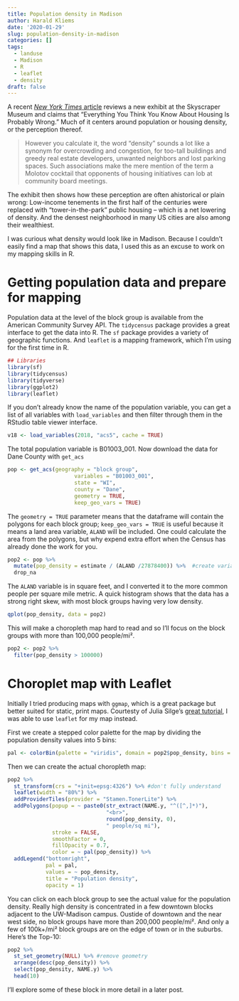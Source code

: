 ```yaml
---
title: Population density in Madison
author: Harald Kliems
date: '2020-01-29'
slug: population-density-in-madison
categories: []
tags:
  - landuse
  - Madison
  - R
  - leaflet
  - density
draft: false
---
```


A recent [*New York Times* article](https://www.nytimes.com/2020/01/28/arts/density-housing-skyscraper-museum.html) reviews a new exhibit at the Skyscraper Museum and claims that "Everything You Think You Know About Housing Is Probably Wrong." Much of it centers around population or housing density, or the perception thereof. 

> However you calculate it, the word “density” sounds a lot like a synonym for overcrowding and congestion, for too-tall buildings and greedy real estate developers, unwanted neighbors and lost parking spaces. Such associations make the mere mention of the term a Molotov cocktail that opponents of housing initiatives can lob at community board meetings.

The exhibit then shows how these perception are often ahistorical or plain wrong: Low-income tenements in the first half of the centuries were replaced with "tower-in-the-park" public housing -- which is a net lowering of density. And the densest neighborhood in many US cities are also among their wealthiest.  

I was curious what density would look like in Madison. Because I couldn't easily find a map that shows this data, I used this as an excuse to work on my mapping skills in R.

# Getting population data and prepare for mapping
Population data at the level of the block group is available from the American Community Survey API. The `tidycensus` package provides a great interface to get the data into R. The `sf` package provides a variety of geographic functions. And `leaflet` is a mapping framework, which I'm using for the first time in R.

```r
## Libraries
library(sf)
library(tidycensus)
library(tidyverse)
library(ggplot2)
library(leaflet)
```

If you don't already know the name of the population variable, you can get a list of all variables with `load_variables` and then filter  through them in the RStudio table viewer interface.  


```r
v18 <- load_variables(2018, "acs5", cache = TRUE)
```

The total population variable is B01003_001. Now download the data for Dane County with `get_acs`

```r
pop <- get_acs(geography = "block group", 
                     variables = "B01003_001", 
                     state = "WI",
                     county = "Dane",
                     geometry = TRUE,
                     keep_geo_vars = TRUE) 
```

The `geometry = TRUE` parameter means that the dataframe will contain the polygons for each block group; `keep_geo_vars = TRUE` is useful because it means a land area variable, `ALAND` will be included. One could calculate the area from the polygons, but why expend extra effort when the Census has already done the work for you.

```r
pop2 <- pop %>% 
  mutate(pop_density = estimate / (ALAND /27878400)) %>%  #create variable for population density
  drop_na
```
The `ALAND` variable is in square feet, and I converted it to the more common people per square mile metric. A quick histogram shows that the data has a strong right skew, with most block groups having very low density.

```r
qplot(pop_density, data = pop2)

```

This will make a choropleth map hard to read and so I'll focus on the block groups with more than 100,000 people/mi².

```r
pop2 <- pop2 %>%
  filter(pop_density > 100000)
```

# Choroplet map with Leaflet

Initially I tried producing maps with `ggmap`, which is a great package but better suited for static, print maps. Courtesty of Julia Silge's [great tutorial](https://juliasilge.com/blog/using-tidycensus/), I was able to use `leaflet` for my map instead. 

First we create a stepped color palette for the map by dividing the population density values into 5 bins:

```r
pal <- colorBin(palette = "viridis", domain = pop2$pop_density, bins = 5)
```

Then we can create the actual choropleth map:
```r

pop2 %>%
  st_transform(crs = "+init=epsg:4326") %>% #don't fully understand
  leaflet(width = "80%") %>%
  addProviderTiles(provider = "Stamen.TonerLite") %>%
  addPolygons(popup = ~ paste0(str_extract(NAME.y, "^([^,]*)"),
                               "<br>",
                               round(pop_density, 0),
                               " people/sq mi"),
              stroke = FALSE,
              smoothFactor = 0,
              fillOpacity = 0.7,
              color = ~ pal(pop_density)) %>%
  addLegend("bottomright", 
            pal = pal, 
            values = ~ pop_density,
            title = "Population density",
            opacity = 1)
```

You can click on each block group to see the actual value for the population density. Really high density is concentrated in a few downtown blocks adjacent to the UW-Madison campus. Oustide of downtown and the near west side, no block groups have more than 200,000 people/mi². And only a few of 100k+/mi² block groups are on the edge of town or in the suburbs. Here's the Top-10:

```r
pop2 %>% 
  st_set_geometry(NULL) %>% #remove geometry
  arrange(desc(pop_density)) %>% 
  select(pop_density, NAME.y) %>% 
  head(10)
```

I'll explore some of these block in more detail in a later post.